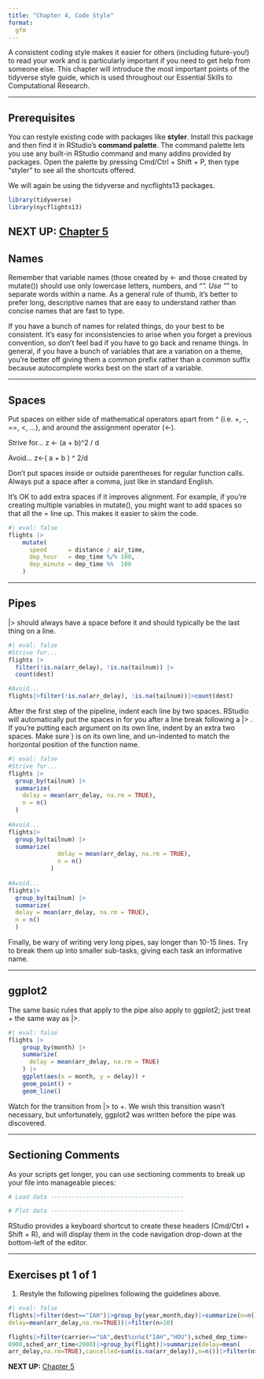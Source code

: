 ```yaml
---
title: "Chapter 4, Code Style"
format:
  gfm
---
```


A consistent coding style makes it easier for others (including future-you!) to read your work and is particularly important if you need to get help from someone else.
This chapter will introduce the most important points of the tidyverse style guide, which is used throughout our Essential Skills to Computational Research.

------------------------------------------------------------------------

## Prerequisites

You can restyle existing code with packages like **styler**.
Install this package and then find it in RStudio's **command palette**.
The command palette lets you use any built-in RStudio command and many addins provided by packages.
Open the palette by pressing Cmd/Ctrl + Shift + P, then type “styler” to see all the shortcuts offered.

We will again be using the tidyverse and nycflights13 packages.
```r
library(tidyverse)
library(nycflights13)
```

**NEXT UP:** [Chapter 5](https://github.com/UCSC-Treehouse/Essential-skills-for-Treehouse-computational-research/blob/main/Chapter-Instructions/Chapter_05_Instructions.md)
------------------------------------------------------------------------

## Names

Remember that variable names (those created by <- and those created by mutate()) should use only lowercase letters, numbers, and "_". Use "_" to separate words within a name.
As a general rule of thumb, it’s better to prefer long, descriptive names that are easy to understand rather than concise names that are fast to type.

If you have a bunch of names for related things, do your best to be consistent.
It’s easy for inconsistencies to arise when you forget a previous convention, so don’t feel bad if you have to go back and rename things.
In general, if you have a bunch of variables that are a variation on a theme, you’re better off giving them a common prefix rather than a common suffix because autocomplete works best on the start of a variable.

------------------------------------------------------------------------

## Spaces

Put spaces on either side of mathematical operators apart from ^ (i.e. +, -, ==, <, …), and around the assignment operator (<-).

  Strive for...
  z <- (a + b)^2 / d

  Avoid...
  z<-( a + b ) ^ 2/d

Don’t put spaces inside or outside parentheses for regular function calls.
Always put a space after a comma, just like in standard English.

It’s OK to add extra spaces if it improves alignment.
For example, if you’re creating multiple variables in mutate(), you might want to add spaces so that all the = line up.
This makes it easier to skim the code.
```r
#| eval: false
flights |> 
    mutate(
      speed      = distance / air_time,
      dep_hour   = dep_time %/% 100,
      dep_minute = dep_time %%  100
    )
```

------------------------------------------------------------------------

## Pipes

|> should always have a space before it and should typically be the last thing on a line.
```r
#| eval: false
#Strive for...
flights |>  
  filter(!is.na(arr_delay), !is.na(tailnum)) |> 
  count(dest)

#Avoid...
flights|>filter(!is.na(arr_delay), !is.na(tailnum))|>count(dest)
```

After the first step of the pipeline, indent each line by two spaces.
RStudio will automatically put the spaces in for you after a line break following a |> .
If you’re putting each argument on its own line, indent by an extra two spaces. Make sure ) is on its own line, and un-indented to match the horizontal position of the function name.
```r
#| eval: false
#Strive for...
flights |>  
  group_by(tailnum) |> 
  summarize(
    delay = mean(arr_delay, na.rm = TRUE),
    n = n()
  )
  
#Avoid...
flights|>
  group_by(tailnum) |> 
  summarize(
              delay = mean(arr_delay, na.rm = TRUE), 
              n = n()
            )
              
#Avoid...
flights|>
  group_by(tailnum) |> 
  summarize(
  delay = mean(arr_delay, na.rm = TRUE), 
  n = n()
  )
```

Finally, be wary of writing very long pipes, say longer than 10-15 lines.
Try to break them up into smaller sub-tasks, giving each task an informative name.

------------------------------------------------------------------------

## ggplot2

The same basic rules that apply to the pipe also apply to ggplot2; just treat + the same way as |>.
```r
#| eval: false
flights |> 
    group_by(month) |> 
    summarize(
      delay = mean(arr_delay, na.rm = TRUE)
    ) |> 
    ggplot(aes(x = month, y = delay)) +
    geom_point() + 
    geom_line()
```
    
Watch for the transition from |> to +.
We wish this transition wasn’t necessary, but unfortunately, ggplot2 was written before the pipe was discovered.

------------------------------------------------------------------------

## Sectioning Comments

As your scripts get longer, you can use sectioning comments to break up your file into manageable pieces:
```r
# Load data --------------------------------------

# Plot data --------------------------------------
```

RStudio provides a keyboard shortcut to create these headers (Cmd/Ctrl + Shift + R), and will display them in the code navigation drop-down at the bottom-left of the editor.

------------------------------------------------------------------------

## Exercises pt 1 of 1

1. Restyle the following pipelines following the guidelines above.
```r
#| eval: false
flights|>filter(dest=="IAH")|>group_by(year,month,day)|>summarize(n=n(),
delay=mean(arr_delay,na.rm=TRUE))|>filter(n>10)

flights|>filter(carrier=="UA",dest%in%c("IAH","HOU"),sched_dep_time>
0900,sched_arr_time<2000)|>group_by(flight)|>summarize(delay=mean(
arr_delay,na.rm=TRUE),cancelled=sum(is.na(arr_delay)),n=n())|>filter(n>10)
```

**NEXT UP:** [Chapter 5](https://github.com/UCSC-Treehouse/Essential-skills-for-Treehouse-computational-research/blob/main/Chapter-Instructions/Chapter_05_Instructions.md)